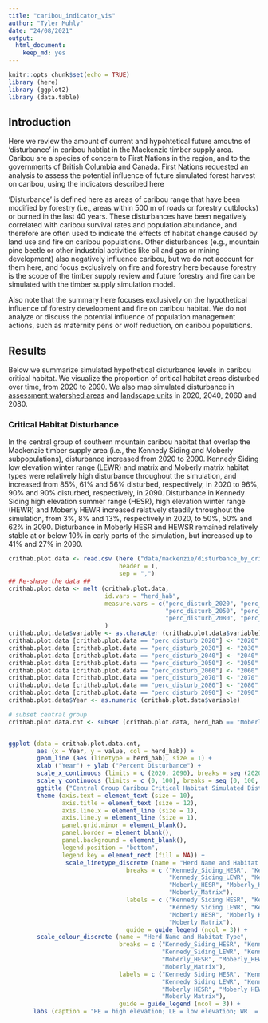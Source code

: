 ```yaml
---
title: "caribou_indicator_vis"
author: "Tyler Muhly"
date: "24/08/2021"
output:
  html_document:
    keep_md: yes
---
```


```r
knitr::opts_chunk$set(echo = TRUE)
library (here)
library (ggplot2)
library (data.table)

```

## Introduction
Here we review the amount of current and hypohtetical future amoutns of 'disturbance' in caribou habtiat in the Mackenzie timber supply area. Caribou are a species of concern to First Nations in the region, and to the governments of British Columbia and Canada. First Nations requested an analysis to assess the potential influence of future simulated forest harvest on caribou, using the indicators described here  

'Disturbance' is defined here as areas of caribou range that have been modified by forestry (i.e., areas within 500 m of roads or forestry cutblocks) or burned in the last 40 years. These disturbances have been negatively correlated with caribou survival rates and population abundance, and therefore are often used to indicate the effects of habitat change caused by land use and fire on caribou populations. Other disturbances (e.g., mountain pine beetle or other industrial activities like oil and gas or mining development) also negatively influence caribou, but we do not account for them here, and focus exclusively on fire and forestry here because forestry is the scope of the timber supply review and future forestry and fire can be simulated with the timber supply simulation model. 

Also note that the summary here focuses exclusively on the hypothetical influence of forestry development and fire on caribou habitat. We do not analyze or discuss the potential influence of population management actions, such as maternity pens or wolf reduction, on caribou populations.  

## Results
Below we summarize simulated hypothetical disturbance levels in caribou critical habitat. We visualize the proportion of critical habitat areas disturbed over time, from 2020 to 2090. We also map simulated disturbance in [assessment watershed areas](https://catalogue.data.gov.bc.ca/dataset/freshwater-atlas-assessment-watersheds) and [landscape units](https://catalogue.data.gov.bc.ca/dataset/landscape-units-of-british-columbia-current) in 2020, 2040, 2060 and 2080. 

### Critical Habitat Disturbance
In the central group of southern mountain caribou habitat that overlap the Mackenzie timber supply area (i.e., the Kennedy Siding and Moberly subpopulations), disturbance increased from 2020 to 2090. Kennedy Siding low elevation winter range (LEWR) and matrix and Moberly matrix habitat types were relatively high disturbance throughout the simulation, and increased from 85%, 61% and 56% disturbed, respectively, in 2020 to 96%, 90%  and 90% disturbed, respectively, in 2090. Disturbance in Kennedy Siding high elevation summer range (HESR), high elevation winter range (HEWR) and Moberly HEWR increased relatively steadily throughout the simulation, from 3%, 8% and 13%, respectively in 2020, to 50%, 50% and 62% in 2090. Disturbance in Moberly HESR and HEWSR remained relatively stable at or below 10% in early parts of the simulation, but increased up to 41% and 27% in 2090.


```r
crithab.plot.data <- read.csv (here ("data/mackenzie/disturbance_by_crit_habitat.csv"),
                               header = T,
                               sep = ",")
## Re-shape the data ##
crithab.plot.data <- melt (crithab.plot.data, 
                           id.vars = "herd_hab",
                           measure.vars = c("perc_disturb_2020", "perc_disturb_2030", "perc_disturb_2040",
                                            "perc_disturb_2050", "perc_disturb_2060", "perc_disturb_2070",
                                            "perc_disturb_2080", "perc_disturb_2090")
                           )
crithab.plot.data$variable <- as.character (crithab.plot.data$variable)
crithab.plot.data [crithab.plot.data == "perc_disturb_2020"] <- "2020"				
crithab.plot.data [crithab.plot.data == "perc_disturb_2030"] <- "2030"				
crithab.plot.data [crithab.plot.data == "perc_disturb_2040"] <- "2040"				
crithab.plot.data [crithab.plot.data == "perc_disturb_2050"] <- "2050"				
crithab.plot.data [crithab.plot.data == "perc_disturb_2060"] <- "2060"				
crithab.plot.data [crithab.plot.data == "perc_disturb_2070"] <- "2070"				
crithab.plot.data [crithab.plot.data == "perc_disturb_2080"] <- "2080"				
crithab.plot.data [crithab.plot.data == "perc_disturb_2090"] <- "2090"
crithab.plot.data$Year <- as.numeric (crithab.plot.data$variable)

# subset central group
crithab.plot.data.cnt <- subset (crithab.plot.data, herd_hab == "Moberly_HESR" |  herd_hab == "Moberly_HEWR" |  herd_hab == "Moberly_HEWSR" |  herd_hab == "Moberly_Matrix" | herd_hab == "Kennedy_Siding_HESR" |  herd_hab == "Kennedy_Siding_HEWR" |   herd_hab == "Kennedy_Siding_LEWR" |  herd_hab == "Kennedy_Siding_Matrix")


ggplot (data = crithab.plot.data.cnt, 
        aes (x = Year, y = value, col = herd_hab)) +
        geom_line (aes (linetype = herd_hab), size = 1) +
        xlab ("Year") + ylab ("Percent Disturbance") +
        scale_x_continuous (limits = c (2020, 2090), breaks = seq (2020, 2090, by = 10)) +
        scale_y_continuous (limits = c (0, 100), breaks = seq (0, 100, by = 10)) +
        ggtitle ("Central Group Caribou Critical Habitat Simulated Disturbance") +
        theme (axis.text = element_text (size = 10),
               axis.title = element_text (size = 12),
               axis.line.x = element_line (size = 1),
               axis.line.y = element_line (size = 1),
               panel.grid.minor = element_blank(),
               panel.border = element_blank(),
               panel.background = element_blank(),
               legend.position = "bottom",
               legend.key = element_rect (fill = NA)) +
				scale_linetype_discrete (name = "Herd Name and Habitat Type",
                                 breaks = c ("Kennedy_Siding_HESR", "Kennedy_Siding_HEWR", 
                                             "Kennedy_Siding_LEWR", "Kennedy_Siding_Matrix",
                                             "Moberly_HESR", "Moberly_HEWR", "Moberly_HEWSR",
                                             "Moberly_Matrix"),
                                 labels = c ("Kennedy Siding HESR", "Kennedy Siding HEWR", 
                                             "Kennedy Siding LEWR", "Kennedy Siding Matrix", 
                                             "Moberly HESR", "Moberly HEWR", "Moberly HEWSR", 
                                             "Moberly Matrix"),
                                 guide = guide_legend (ncol = 3)) +
        scale_colour_discrete (name = "Herd Name and Habitat Type",
                               breaks = c ("Kennedy_Siding_HESR", "Kennedy_Siding_HEWR", 
                                           "Kennedy_Siding_LEWR", "Kennedy_Siding_Matrix",
                                           "Moberly_HESR", "Moberly_HEWR", "Moberly_HEWSR",
                                           "Moberly_Matrix"),
                               labels = c ("Kennedy Siding HESR", "Kennedy Siding HEWR", 
                                           "Kennedy Siding LEWR", "Kennedy Siding Matrix", 
                                           "Moberly HESR", "Moberly HEWR", "Moberly HEWSR", 
                                           "Moberly Matrix"),
                               guide = guide_legend (ncol = 3)) +
       labs (caption = "HE = high elevation; LE = low elevation; WR  = winter range; SR = summer range; WSR = winter and summer range")

```




```r



```



```r



```





```r



```



